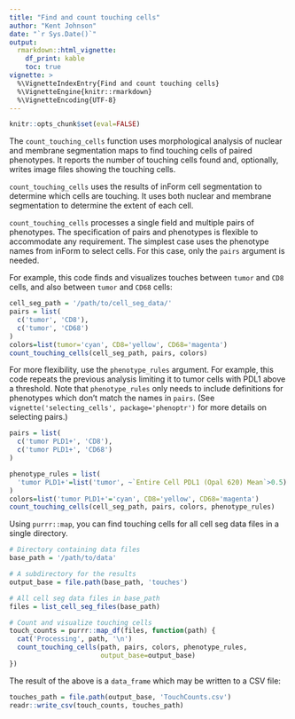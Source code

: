 ```yaml
---
title: "Find and count touching cells"
author: "Kent Johnson"
date: "`r Sys.Date()`"
output:
  rmarkdown::html_vignette:
    df_print: kable
    toc: true
vignette: >
  %\VignetteIndexEntry{Find and count touching cells}
  %\VignetteEngine{knitr::rmarkdown}
  %\VignetteEncoding{UTF-8}
---
```


```r
knitr::opts_chunk$set(eval=FALSE)
```


The `count_touching_cells` function uses morphological analysis of nuclear and
membrane segmentation maps to find touching cells of paired phenotypes. It
reports the number of touching cells found and, optionally, writes image files
showing the touching cells.

`count_touching_cells` uses the results of inForm cell segmentation to
determine which cells are touching. It uses both nuclear and membrane
segmentation to determine the extent of each cell.

`count_touching_cells` processes a single field and multiple pairs of 
phenotypes. The specification of pairs and phenotypes is flexible to 
accommodate any requirement. The simplest case uses the phenotype names
from inForm to select cells. For this case, only the `pairs` argument
is needed. 

For example, this code finds and visualizes touches between 
`tumor` and `CD8` cells, and also
between `tumor` and `CD68` cells:

```r
cell_seg_path = '/path/to/cell_seg_data/'
pairs = list(
  c('tumor', 'CD8'),
  c('tumor', 'CD68')
)
colors=list(tumor='cyan', CD8='yellow', CD68='magenta')
count_touching_cells(cell_seg_path, pairs, colors)
```

For more flexibility, use the `phenotype_rules` argument. For example,
this code repeats the previous analysis limiting it to tumor cells with PDL1
above a threshold. Note that `phenotype_rules` only needs to include
definitions for phenotypes which don't match the names in `pairs`.
(See `vignette('selecting_cells', package='phenoptr')` for more details on
selecting pairs.)

```r
pairs = list(
  c('tumor PLD1+', 'CD8'),
  c('tumor PLD1+', 'CD68')
)

phenotype_rules = list(
  'tumor PLD1+'=list('tumor', ~`Entire Cell PDL1 (Opal 620) Mean`>0.5)
)
colors=list('tumor PLD1+'='cyan', CD8='yellow', CD68='magenta')
count_touching_cells(cell_seg_path, pairs, colors, phenotype_rules)
```

Using `purrr::map`, you can find touching cells for all cell seg data
files in a single directory.

```r
# Directory containing data files
base_path = '/path/to/data'

# A subdirectory for the results
output_base = file.path(base_path, 'touches')

# All cell seg data files in base_path
files = list_cell_seg_files(base_path)

# Count and visualize touching cells
touch_counts = purrr::map_df(files, function(path) {
  cat('Processing', path, '\n')
  count_touching_cells(path, pairs, colors, phenotype_rules,
                       output_base=output_base)
})
```

The result of the above is a `data_frame` which may be written to 
a CSV file:

```r
touches_path = file.path(output_base, 'TouchCounts.csv')
readr::write_csv(touch_counts, touches_path)
```
